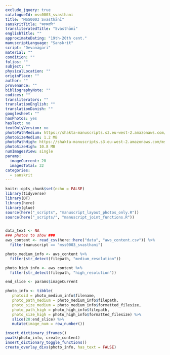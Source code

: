```yaml
---
exclude_jquery: true
catalogueId: mss0003_svasthani
title: "MSS0003 Svasthānī"
sanskritTitle: "स्वस्थानि"
transliteratedTitle: "Svasthānī"
englishTitle: ""
approximateDating: "19th-20th cent."
manuscriptLanguage: "Sanskrit"
script: "Devanāgarī"
material: ""
condition: ""
folios: ""
subject: ""
physicalLocation: ""
originPlace: ""
author: ""
provenance: ""
bibliographyNote: ""
codices: ""
transliterators: ""
translationEnglish: ""
translationDanish: ""
googlesheet: ""
hasPhotos: yes
hasText: no
textOnlyVersion: no
photoPathMedium: https://shakta-manuscripts.s3.eu-west-2.amazonaws.com/mss0003_svasthani/medium_resolution/DSC05470.jpeg
photoSizeMedium: 1.2 MB
photoPathHigh: https://shakta-manuscripts.s3.eu-west-2.amazonaws.com/mss0003_svasthani/high_resolution/DSC05470.jpeg
photoSizeHigh: 10.8 MB
numImagesView: single
params:
  imageCurrent: 20
  imagesTotal: 32
categories:
  - sanskrit
---
```

<script src="https://ajax.googleapis.com/ajax/libs/jquery/3.5.1/jquery.min.js"></script>

```r
knitr::opts_chunk$set(echo = FALSE)
library(tidyverse)
library(DT)
library(here)
library(glue)
source(here("_scripts", "manuscript_layout_photos_only.R"))
source(here("_scripts/", "manuscript_joint_functions.R"))


data_text <- NA
### photos to show ###
aws_content <- read_csv(here::here("data", "aws_content.csv")) %>% 
  filter(manuscript == "mss0003_svasthani")

photo_medium_info <- aws_content %>% 
  filter(str_detect(filepath, "medium_resolution"))

photo_high_info <- aws_content %>% 
  filter(str_detect(filepath, "high_resolution"))

end_slice <- params$imageCurrent

photo_info <- tibble(
   photoid = photo_medium_info$filename,
   photo_path_medium = photo_medium_info$filepath,
   photo_size_medium = photo_medium_info$formatted_filesize,
   photo_path_high = photo_high_info$filepath,
   photo_size_high = photo_high_info$formatted_filesize) %>%
   slice(20:end_slice) %>% 
   mutate(image_num = row_number())


```


```r
insert_dictionary_iframes()
pwalk(photo_info, create_content)
insert_dictionary_toggle_functions()
create_overlay_divs(photo_info, has_text = FALSE)

```
